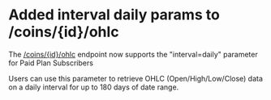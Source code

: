 # Added interval daily params to /coins/{id}/ohlc

The [/coins/\{id}/ohlc](/reference/coins-id-ohlc) endpoint now supports the "interval=daily" parameter for Paid Plan Subscribers

Users can use this parameter to retrieve OHLC (Open/High/Low/Close) data on a daily interval for up to 180 days of date range.